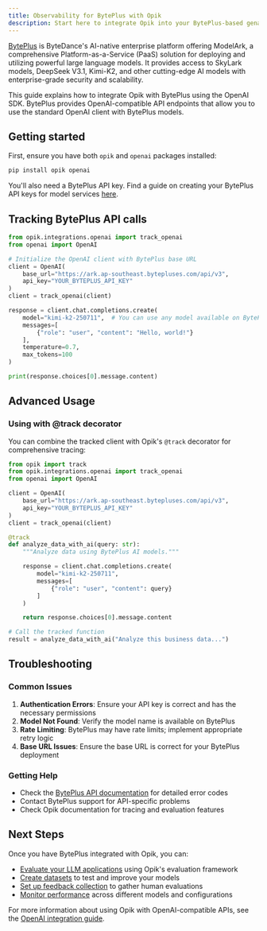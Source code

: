 ```yaml
---
title: Observability for BytePlus with Opik
description: Start here to integrate Opik into your BytePlus-based genai application for end-to-end LLM observability, unit testing, and optimization.
---
```


[BytePlus](https://www.byteplus.com/) is ByteDance's AI-native enterprise platform offering ModelArk, a comprehensive Platform-as-a-Service (PaaS) solution for deploying and utilizing powerful large language models. It provides access to SkyLark models, DeepSeek V3.1, Kimi-K2, and other cutting-edge AI models with enterprise-grade security and scalability.

This guide explains how to integrate Opik with BytePlus using the OpenAI SDK. BytePlus provides OpenAI-compatible API endpoints that allow you to use the standard OpenAI client with BytePlus models.

## Getting started

First, ensure you have both `opik` and `openai` packages installed:

```bash
pip install opik openai
```

You'll also need a BytePlus API key. Find a guide on creating your BytePlus API keys for model services [here](https://docs.byteplus.com/en/docs/ModelArk/1399008).

## Tracking BytePlus API calls

```python
from opik.integrations.openai import track_openai
from openai import OpenAI

# Initialize the OpenAI client with BytePlus base URL
client = OpenAI(
    base_url="https://ark.ap-southeast.bytepluses.com/api/v3",
    api_key="YOUR_BYTEPLUS_API_KEY"
)
client = track_openai(client)

response = client.chat.completions.create(
    model="kimi-k2-250711",  # You can use any model available on BytePlus
    messages=[
        {"role": "user", "content": "Hello, world!"}
    ],
    temperature=0.7,
    max_tokens=100
)

print(response.choices[0].message.content)
```

## Advanced Usage

### Using with @track decorator

You can combine the tracked client with Opik's `@track` decorator for comprehensive tracing:

```python
from opik import track
from opik.integrations.openai import track_openai
from openai import OpenAI

client = OpenAI(
    base_url="https://ark.ap-southeast.bytepluses.com/api/v3",
    api_key="YOUR_BYTEPLUS_API_KEY"
)
client = track_openai(client)

@track
def analyze_data_with_ai(query: str):
    """Analyze data using BytePlus AI models."""

    response = client.chat.completions.create(
        model="kimi-k2-250711",
        messages=[
            {"role": "user", "content": query}
        ]
    )

    return response.choices[0].message.content

# Call the tracked function
result = analyze_data_with_ai("Analyze this business data...")
```

## Troubleshooting

### Common Issues

1. **Authentication Errors**: Ensure your API key is correct and has the necessary permissions
2. **Model Not Found**: Verify the model name is available on BytePlus
3. **Rate Limiting**: BytePlus may have rate limits; implement appropriate retry logic
4. **Base URL Issues**: Ensure the base URL is correct for your BytePlus deployment

### Getting Help

- Check the [BytePlus API documentation](https://docs.byteplus.com/en/docs/ModelArk/) for detailed error codes
- Contact BytePlus support for API-specific problems
- Check Opik documentation for tracing and evaluation features

## Next Steps

Once you have BytePlus integrated with Opik, you can:

- [Evaluate your LLM applications](/evaluation/overview) using Opik's evaluation framework
- [Create datasets](/datasets/overview) to test and improve your models
- [Set up feedback collection](/feedback/overview) to gather human evaluations
- [Monitor performance](/tracing/overview) across different models and configurations

For more information about using Opik with OpenAI-compatible APIs, see the [OpenAI integration guide](/tracing/integrations/openai).
